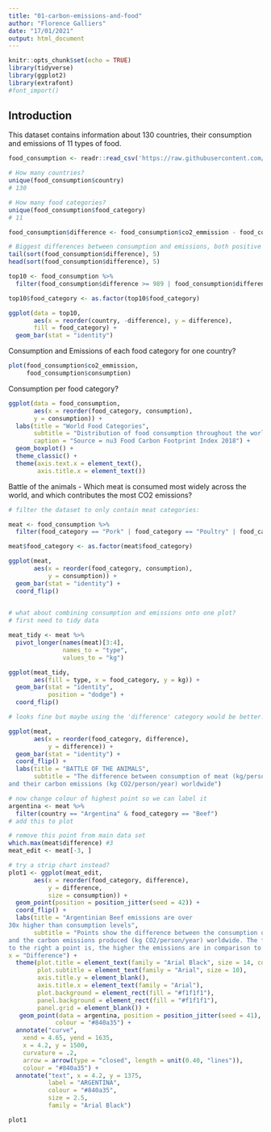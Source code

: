 ```yaml
---
title: "01-carbon-emissions-and-food"
author: "Florence Galliers"
date: "17/01/2021"
output: html_document
---
```


```r
knitr::opts_chunk$set(echo = TRUE)
library(tidyverse)
library(ggplot2)
library(extrafont)
#font_import()
```

## Introduction

This dataset contains information about 130 countries, their consumption and emissions of 11 types of food.


```r
food_consumption <- readr::read_csv('https://raw.githubusercontent.com/rfordatascience/tidytuesday/master/data/2020/2020-02-18/food_consumption.csv')

# How many countries?
unique(food_consumption$country)
# 130

# How many food categories?
unique(food_consumption$food_category)
# 11

food_consumption$difference <- food_consumption$co2_emmission - food_consumption$consumption

# Biggest differences between consumption and emissions, both positive and negative?
tail(sort(food_consumption$difference), 5)
head(sort(food_consumption$difference), 5)

top10 <- food_consumption %>%
  filter(food_consumption$difference >= 989 | food_consumption$difference <= -132)

top10$food_category <- as.factor(top10$food_category)

ggplot(data = top10,
       aes(x = reorder(country, -difference), y = difference), 
       fill = food_category) +
  geom_bar(stat = "identity")

```

Consumption and Emissions of each food category for one country?

```r
plot(food_consumption$co2_emmission, 
     food_consumption$consumption)

```



Consumption per food category?

```r

ggplot(data = food_consumption,
       aes(x = reorder(food_category, consumption),
       y = consumption)) +
  labs(title = "World Food Categories",
       subtitle = "Distribution of food consumption throughout the world",
       caption = "Source = nu3 Food Carbon Footprint Index 2018") +
  geom_boxplot() +
  theme_classic() +
  theme(axis.text.x = element_text(),
        axis.title.x = element_text()) 


```

Battle of the animals
- Which meat is consumed most widely across the world, and which contributes the most CO2 emissions?

```r
# filter the dataset to only contain meat categories:

meat <- food_consumption %>%
  filter(food_category == "Pork" | food_category == "Poultry" | food_category == "Beef" | food_category == "Lamb & Goat" | food_category == "Fish")

meat$food_category <- as.factor(meat$food_category)

ggplot(meat, 
       aes(x = reorder(food_category, consumption), 
           y = consumption)) +
  geom_bar(stat = "identity") +
  coord_flip()
  

# what about combining consumption and emissions onto one plot?
# first need to tidy data

meat_tidy <- meat %>%
  pivot_longer(names(meat)[3:4],
               names_to = "type",
               values_to = "kg")

ggplot(meat_tidy, 
       aes(fill = type, x = food_category, y = kg)) +
  geom_bar(stat = "identity",
           position = "dodge") +
  coord_flip()

# looks fine but maybe using the 'difference' category would be better.

ggplot(meat, 
       aes(x = reorder(food_category, difference), 
           y = difference)) +
  geom_bar(stat = "identity") +
  coord_flip() +
  labs(title = "BATTLE OF THE ANIMALS",
       subtitle = "The difference between consumption of meat (kg/person/year) 
and their carbon emissions (kg CO2/person/year) worldwide")

# now change colour of highest point so we can label it
argentina <- meat %>%
  filter(country == "Argentina" & food_category == "Beef")
# add this to plot

# remove this point from main data set
which.max(meat$difference) #3
meat_edit <- meat[-3, ]

# try a strip chart instead?
plot1 <- ggplot(meat_edit, 
       aes(x = reorder(food_category, difference), 
           y = difference, 
           size = consumption)) +
  geom_point(position = position_jitter(seed = 42)) +
  coord_flip() +
  labs(title = "Argentinian Beef emissions are over 
30x higher than consumption levels",
       subtitle = "Points show the difference between the consumption of meat (kg/person/year) 
and the carbon emissions produced (kg CO2/person/year) worldwide. The further 
to the right a point is, the higher the emissions are in comparison to consumption.",
x = "Difference") +
  theme(plot.title = element_text(family = "Arial Black", size = 14, colour = "#840a35"),
        plot.subtitle = element_text(family = "Arial", size = 10),
        axis.title.y = element_blank(),
        axis.title.x = element_text(family = "Arial"),
        plot.background = element_rect(fill = "#f1f1f1"),
        panel.background = element_rect(fill = "#f1f1f1"),
        panel.grid = element_blank()) +
   geom_point(data = argentina, position = position_jitter(seed = 41), 
             colour = "#840a35") +
  annotate("curve",
    xend = 4.65, yend = 1635,
    x = 4.2, y = 1500,
    curvature = .2,
    arrow = arrow(type = "closed", length = unit(0.40, "lines")),
    colour = "#840a35") +
  annotate("text", x = 4.2, y = 1375,
           label = "ARGENTINA",
           colour = "#840a35",
           size = 2.5,
           family = "Arial Black")

plot1
 


```

